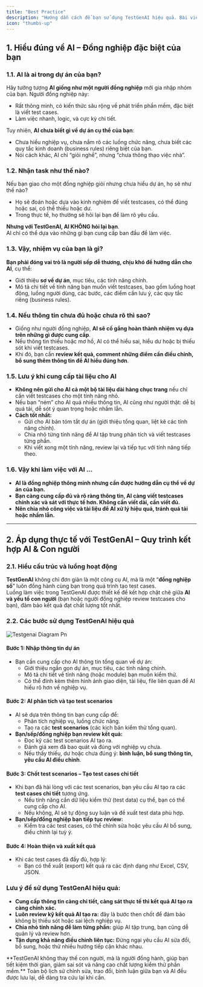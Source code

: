 ```yaml
---
title: "Best Practice"
description: "Hướng dẫn cách để bạn sử dụng TestGenAI hiệu quả. Bài viết gồm 3 phần, phần 1: Hiểu về AI để dùng cho hiệu quả, 2: Áp dụng vào TestGenAI, 3: Cấu hình nâng cao giúp bạn xây dựng test cases đúng ý hơn."
icon: "thumbs-up"
---
```


## 1. Hiểu đúng về AI – Đồng nghiệp đặc biệt của bạn

### 1.1. AI là ai trong dự án của bạn?

Hãy tưởng tượng **AI giống như một người đồng nghiệp** mới gia nhập nhóm của bạn. Người đồng nghiệp này:

- Rất thông minh, có kiến thức sâu rộng về phát triển phần mềm, đặc biệt là viết test cases.
- Làm việc nhanh, logic, và cực kỳ chi tiết.

Tuy nhiên, **AI chưa biết gì về dự án cụ thể của bạn**:

- Chưa hiểu nghiệp vụ, chưa nắm rõ các luồng chức năng, chưa biết các quy tắc kinh doanh (business rules) riêng biệt của bạn.
- Nói cách khác, AI chỉ “giỏi nghề”, nhưng “chưa thông thạo việc nhà”.

### 1.2. Nhận task như thế nào?

Nếu bạn giao cho một đồng nghiệp giỏi nhưng chưa hiểu dự án, họ sẽ như thế nào?

- Họ sẽ đoán hoặc dựa vào kinh nghiệm để viết testcases, có thể đúng hoặc sai, có thể thiếu hoặc dư.
- Trong thực tế, họ thường sẽ hỏi lại bạn để làm rõ yêu cầu.

**Nhưng với TestGenAI, AI KHÔNG hỏi lại bạn**.\
AI chỉ có thể dựa vào những gì bạn cung cấp ban đầu để làm việc.

### 1.3. Vậy, nhiệm vụ của bạn là gì?

**Bạn phải đóng vai trò là người sếp dễ thương, chịu khó để hướng dẫn cho AI**, cụ thể:

- Giới thiệu **sơ về dự án**, mục tiêu, các tính năng chính.
- Mô tả chi tiết về tính năng bạn muốn viết testcases, bao gồm luồng hoạt động, luồng người dùng, các bước, các điểm cần lưu ý, các quy tắc riêng (business rules).

### 1.4. Nếu thông tin chưa đủ hoặc chưa rõ thì sao?

- Giống như người đồng nghiệp, **AI sẽ cố gắng hoàn thành nhiệm vụ dựa trên những gì được cung cấp**.
- Nếu thông tin thiếu hoặc mơ hồ, AI có thể hiểu sai, hiểu dư hoặc bị thiếu sót khi viết testcases.
- Khi đó, bạn cần **review kết quả, comment những điểm cần điều chỉnh, bổ sung thêm thông tin để AI hiểu đúng hơn**.

### 1.5. Lưu ý khi cung cấp tài liệu cho AI

- **Không nên gửi cho AI cả một bộ tài liệu dài hàng chục trang** nếu chỉ cần viết testcases cho một tính năng nhỏ.
- Nếu bạn “ném” cho AI quá nhiều thông tin, AI cũng như người thật: dễ bị quá tải, dễ sót ý quan trọng hoặc nhầm lẫn.
- **Cách tốt nhất:**
  - Gửi cho AI bản tóm tắt dự án (giới thiệu tổng quan, liệt kê các tính năng chính).
  - Chia nhỏ từng tính năng để AI tập trung phân tích và viết testcases từng phần.
  - Khi viết xong một tính năng, review lại và tiếp tục với tính năng tiếp theo.

### 1.6. Vậy khi làm việc với AI ...

- **AI là đồng nghiệp thông minh nhưng cần được hướng dẫn cụ thể về dự án của bạn.**
- **Bạn càng cung cấp đủ và rõ ràng thông tin, AI càng viết testcases chính xác và sát với thực tế hơn. Không cần viết dài, cần viết đủ.**
- **Nên chia nhỏ công việc và tài liệu để AI xử lý hiệu quả, tránh quá tải hoặc nhầm lẫn.**

---

## 2. Áp dụng thực tế với TestGenAI – Quy trình kết hợp AI & Con người

### 2.1. Hiểu cấu trúc và luồng hoạt động

**TestGenAI** không chỉ đơn giản là một công cụ AI, mà là một “**đồng nghiệp số**” luôn đồng hành cùng bạn trong quá trình tạo test cases.\
Luồng làm việc trong TestGenAI được thiết kế để kết hợp chặt chẽ giữa **AI và yếu tố con người** (bạn hoặc người đồng nghiệp review testcases cho bạn), đảm bảo kết quả đạt chất lượng tốt nhất.

### 2.2. Các bước sử dụng TestGenAI hiệu quả

![Testgenai Diagram Pn](/images/testgenai-diagram.png)

#### **Bước 1: Nhập thông tin dự án**

- Bạn cần cung cấp cho AI thông tin tổng quan về dự án:
  - Giới thiệu ngắn gọn dự án, mục tiêu, các tính năng chính.
  - Mô tả chi tiết về tính năng (hoặc module) bạn muốn kiểm thử.
  - Có thể đính kèm thêm hình ảnh giao diện, tài liệu, file liên quan để AI hiểu rõ hơn về nghiệp vụ.

#### **Bước 2: AI phân tích và tạo test scenarios**

- AI sẽ dựa trên thông tin bạn cung cấp để:
  - Phân tích nghiệp vụ, luồng chức năng.
  - Tạo ra các **test scenarios** (các kịch bản kiểm thử tổng quan).
- **Bạn/sếp/đồng nghiệp bạn review kết quả:**
  - Đọc kỹ các test scenarios AI tạo ra.
  - Đánh giá xem đã bao quát và đúng với nghiệp vụ chưa.
  - Nếu thấy thiếu, dư hoặc chưa đúng ý: **bình luận, bổ sung thông tin, yêu cầu AI điều chỉnh**.

#### **Bước 3: Chốt test scenarios – Tạo test cases chi tiết**

- Khi bạn đã hài lòng với các test scenarios, bạn yêu cầu AI tạo ra các **test cases chi tiết** tương ứng.
  - Nếu tính năng cần dữ liệu kiểm thử (test data) cụ thể, bạn có thể cung cấp cho AI.
  - Nếu không, AI sẽ tự động suy luận và đề xuất test data phù hợp.
- **Bạn/sếp/đồng nghiệp bạn tiếp tục review:**
  - Kiểm tra các test cases, có thể chỉnh sửa hoặc yêu cầu AI bổ sung, điều chỉnh lại tuỳ ý.

#### **Bước 4: Hoàn thiện và xuất kết quả**

- Khi các test cases đã đầy đủ, hợp lý:
  - Bạn có thể xuất (export) kết quả ra các định dạng như Excel, CSV, JSON.

### **Lưu ý để sử dụng TestGenAI hiệu quả:**

- **Cung cấp thông tin càng chi tiết, càng sát thực tế thì kết quả AI tạo ra càng chính xác.**
- **Luôn review kỹ kết quả AI tạo ra:** đây là bước then chốt để đảm bảo không bị thiếu sót hoặc sai lệch nghiệp vụ.
- **Chia nhỏ tính năng để làm từng phần:** giúp AI tập trung, bạn cũng dễ quản lý và review hơn.
- **Tận dụng khả năng điều chỉnh liên tục:** Đừng ngại yêu cầu AI sửa đổi, bổ sung, hoặc thử nhiều hướng tiếp cận khác nhau.

<Tip>
  **TestGenAI không thay thế con người, mà là người đồng hành, giúp bạn tiết kiệm thời gian, giảm sai sót và nâng cao chất lượng kiểm thử phần mềm.**
</Tip>

<Note>
  Toàn bộ lịch sử chỉnh sửa, trao đổi, bình luận giữa bạn và AI đều được lưu lại, dễ dàng tra cứu lại khi cần.
</Note>